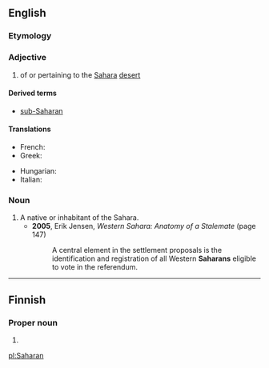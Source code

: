 ==English==

===Etymology===
{{suffix|Sahara|an|lang=en}}

===Adjective===
{{en-adj}}

# of or pertaining to the [[Sahara]] [[desert]]

====Derived terms====
* [[sub-Saharan]]

====Translations====
{{trans-top|related to the Sahara desert}}
* French: {{t+|fr|saharien|m}}
* Greek: {{t|el|σαχάριος|m|tr=sachários|sc=Grek}}
{{trans-mid}}
* Hungarian: {{t|hu|szaharai}}
* Italian: {{t|it|sahariano}}
{{trans-bottom}}

===Noun===
{{en-noun}}

# A native or inhabitant of the Sahara.
#* '''2005''', Erik Jensen, ''Western Sahara: Anatomy of a Stalemate'' (page 147)
#*: A central element in the settlement proposals is the identification and registration of all Western '''Saharans''' eligible to vote in the referendum.

----

==Finnish==

===Proper noun===
{{head|fi|proper noun form}}

# {{fi-form of|type=proper noun|case=genitive|pl=singular|Sahara}}

[[pl:Saharan]]